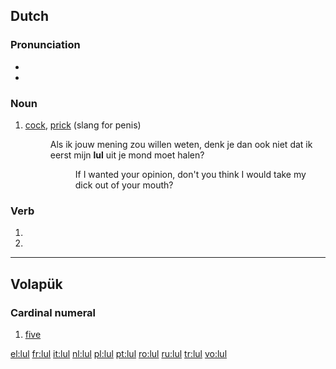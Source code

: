 ==Dutch==

===Pronunciation===
* {{IPA|[lʏl]|lang=nl}}
* {{audio|Nl-lul.ogg|Audio}}

===Noun===
{{nl-noun|g=m|lullen|lulletje}}

# {{vulgar|lang=nl}} [[cock]], [[prick]] (slang for penis)
#: Als ik jouw mening zou willen weten, denk je dan ook niet dat ik eerst mijn '''lul''' uit je mond moet halen?
#:: If I wanted your opinion, don't you think I would take my dick out of your mouth?

===Verb===
{{infl|nl}}

# {{nl-verb-form|p=1|n=sg|t=pres|m=ind|lullen}}
# {{nl-verb-form|m=imp|lullen}}

----

==Volapük==
{{cardinalbox|vo|4|5|6|fol|mäl}}

===Cardinal numeral===
{{infl|vo|numeral}}

# {{cardinal|lang=vo}} [[five]]

[[el:lul]]
[[fr:lul]]
[[it:lul]]
[[nl:lul]]
[[pl:lul]]
[[pt:lul]]
[[ro:lul]]
[[ru:lul]]
[[tr:lul]]
[[vo:lul]]